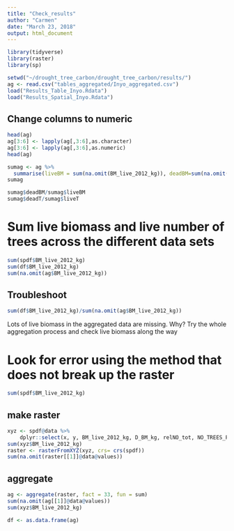 ```yaml
---
title: "Check_results"
author: "Carmen"
date: "March 23, 2018"
output: html_document
---
```


```r
library(tidyverse)
library(raster)
library(sp)
```


```r
setwd("~/drought_tree_carbon/drought_tree_carbon/results/")
ag <- read.csv("tables_aggregated/Inyo_aggregated.csv")
load("Results_Table_Inyo.Rdata")
load("Results_Spatial_Inyo.Rdata")
```

## Change columns to numeric
```r
head(ag)
ag[3:6] <- lapply(ag[,3:6],as.character)
ag[3:6] <- lapply(ag[,3:6],as.numeric)
head(ag)
```


```r
sumag <- ag %>% 
  summarise(liveBM = sum(na.omit(BM_live_2012_kg)), deadBM=sum(na.omit(D_BM_kg)), deadT = sum(na.omit(relNO_tot)), liveT = sum(na.omit(NO_TREES_PX)))
sumag            
```

```r
sumag$deadBM/sumag$liveBM
sumag$deadT/sumag$liveT
```

# Sum live biomass and live number of trees across the different data sets
```r
sum(spdf$BM_live_2012_kg)
sum(df$BM_live_2012_kg)
sum(na.omit(ag$BM_live_2012_kg))
```

## Troubleshoot
```r
sum(df$BM_live_2012_kg)/sum(na.omit(ag$BM_live_2012_kg))
```

Lots of live biomass in the aggregated data are missing. Why? Try the whole aggregation process and check live biomass along the way

# Look for error using the method that does not break up the raster
```r
sum(spdf$BM_live_2012_kg)
```

## make raster
```r
xyz <- spdf@data %>% 
    dplyr::select(x, y, BM_live_2012_kg, D_BM_kg, relNO_tot, NO_TREES_PX)
sum(xyz$BM_live_2012_kg)
raster <- rasterFromXYZ(xyz, crs= crs(spdf))
sum(na.omit(raster[[1]]@data@values))
```

## aggregate
```r
ag <- aggregate(raster, fact = 33, fun = sum)
sum(na.omit(ag[[1]]@data@values))
sum(xyz$BM_live_2012_kg) 

df <- as.data.frame(ag)

```

